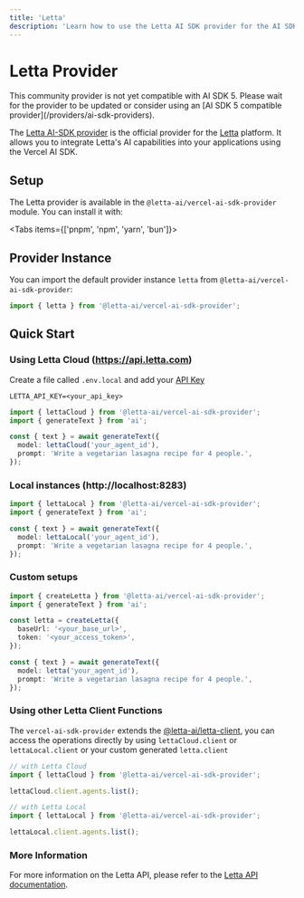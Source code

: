 ```yaml
---
title: 'Letta'
description: 'Learn how to use the Letta AI SDK provider for the AI SDK.'
---
```


# Letta Provider

<Note type="warning">
  This community provider is not yet compatible with AI SDK 5. Please wait for
  the provider to be updated or consider using an [AI SDK 5 compatible
  provider](/providers/ai-sdk-providers).
</Note>

The [Letta AI-SDK provider](https://github.com/letta-ai/vercel-ai-sdk-provider) is the official provider for the [Letta](https://docs.letta.com) platform. It allows you to integrate Letta's AI capabilities into your applications using the Vercel AI SDK.

## Setup

The Letta provider is available in the `@letta-ai/vercel-ai-sdk-provider` module. You can install it with:

<Tabs items={['pnpm', 'npm', 'yarn', 'bun']}>
  <Tab>
    <Snippet text="pnpm add @letta-ai/vercel-ai-sdk-provider" dark />
  </Tab>

<Tab>
  <Snippet text="npm install @letta-ai/vercel-ai-sdk-provider" dark />
</Tab>

<Tab>
  <Snippet text="yarn add @letta-ai/vercel-ai-sdk-provider" dark />
</Tab>

  <Tab>
    <Snippet text="bun add @letta-ai/vercel-ai-sdk-provider" dark />
  </Tab>
</Tabs>

## Provider Instance

You can import the default provider instance `letta` from `@letta-ai/vercel-ai-sdk-provider`:

```ts
import { letta } from '@letta-ai/vercel-ai-sdk-provider';
```

## Quick Start

### Using Letta Cloud (https://api.letta.com)

Create a file called `.env.local` and add your [API Key](https://app.letta.com/api-keys)

```text
LETTA_API_KEY=<your_api_key>
```

```ts
import { lettaCloud } from '@letta-ai/vercel-ai-sdk-provider';
import { generateText } from 'ai';

const { text } = await generateText({
  model: lettaCloud('your_agent_id'),
  prompt: 'Write a vegetarian lasagna recipe for 4 people.',
});
```

### Local instances (http://localhost:8283)

```ts
import { lettaLocal } from '@letta-ai/vercel-ai-sdk-provider';
import { generateText } from 'ai';

const { text } = await generateText({
  model: lettaLocal('your_agent_id'),
  prompt: 'Write a vegetarian lasagna recipe for 4 people.',
});
```

### Custom setups

```ts
import { createLetta } from '@letta-ai/vercel-ai-sdk-provider';
import { generateText } from 'ai';

const letta = createLetta({
  baseUrl: '<your_base_url>',
  token: '<your_access_token>',
});

const { text } = await generateText({
  model: letta('your_agent_id'),
  prompt: 'Write a vegetarian lasagna recipe for 4 people.',
});
```

### Using other Letta Client Functions

The `vercel-ai-sdk-provider` extends the [@letta-ai/letta-client](https://www.npmjs.com/package/@letta-ai/letta-client), you can access the operations directly by using `lettaCloud.client` or `lettaLocal.client` or your custom generated `letta.client`

```ts
// with Letta Cloud
import { lettaCloud } from '@letta-ai/vercel-ai-sdk-provider';

lettaCloud.client.agents.list();

// with Letta Local
import { lettaLocal } from '@letta-ai/vercel-ai-sdk-provider';

lettaLocal.client.agents.list();
```

### More Information

For more information on the Letta API, please refer to the [Letta API documentation](https://docs.letta.com/api).
